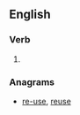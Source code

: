 ==English==

===Verb===
{{infl|en|verb}}

# {{obsolete spelling of|serve}}

===Anagrams===
* [[re-use#English|re-use]], [[reuse#English|reuse]]